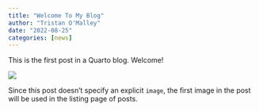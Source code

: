 ```yaml
---
title: "Welcome To My Blog"
author: "Tristan O'Malley"
date: "2022-08-25"
categories: [news]
---
```


This is the first post in a Quarto blog. Welcome!

![](thumbnail.jpg)

Since this post doesn't specify an explicit `image`, the first image in the post will be used in the listing page of posts.
